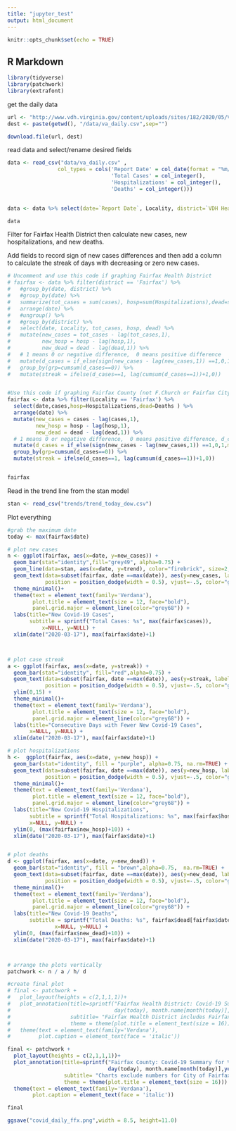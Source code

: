 ```yaml
---
title: "jupyter_test"
output: html_document
---
```


```r
knitr::opts_chunk$set(echo = TRUE)
```

## R Markdown

```r
library(tidyverse)
library(patchwork)
library(extrafont)


```


get the daily data
```r


url <- "http://www.vdh.virginia.gov/content/uploads/sites/182/2020/05/VDH-COVID-19-PublicUseDataset-Cases.csv"
dest <- paste(getwd(), "/data/va_daily.csv",sep="")

download.file(url, dest)


```

read data and select/rename desired fields
```r
data <- read_csv("data/va_daily.csv" ,
                col_types = cols('Report Date' = col_date(format = "%m/%d/%Y"),
                                 'Total Cases' = col_integer(),
                                 'Hospitalizations' = col_integer(),
                                 'Deaths' = col_integer()))
                

data <- data %>% select(date=`Report Date`, Locality, district=`VDH Health District`, cases=`Total Cases`, Hospitalizations, Deaths)

data
```


Filter for Fairfax Health District then calculate new cases, new hospitalizations, and new deaths.

Add fields to record sign of new cases differences and then add a column to calculate the streak of days with decreasing or
zero new cases.
```r

# Uncomment and use this code if graphing Fairfax Health District 
# fairfax <- data %>% filter(district == 'Fairfax') %>% 
#   #group_by(date, district) %>%
#   #group_by(date) %>% 
#   summarize(tot_cases = sum(cases), hosp=sum(Hospitalizations),dead=sum(Deaths)) %>% 
#   arrange(date) %>% 
#   #ungroup() %>% 
#   #group_by(district) %>%
#   select(date, Locality, tot_cases, hosp, dead) %>%
#   mutate(new_cases = tot_cases - lag(tot_cases,1),
#          new_hosp = hosp - lag(hosp,1),
#          new_dead = dead - lag(dead,1)) %>% 
#   # 1 means 0 or negative difference,  0 means positive difference
#   mutate(d_cases = if_else(sign(new_cases - lag(new_cases,1)) ==1,0,1,missing=0)) %>%
#   group_by(grp=cumsum(d_cases==0)) %>% 
#   mutate(streak = ifelse(d_cases==1, lag(cumsum(d_cases==1))+1,0))


#Use this code if graphing Fairfax County (not F.Church or Fairfax City) 
fairfax <- data %>% filter(Locality == 'Fairfax') %>% 
  select(date,cases,hosp=Hospitalizations,dead=Deaths ) %>% 
  arrange(date) %>%
  mutate(new_cases = cases - lag(cases,1),
         new_hosp = hosp - lag(hosp,1),
         new_dead = dead - lag(dead,1)) %>%
  # 1 means 0 or negative difference,  0 means positive difference, d_cases stands for difference in new cases
  mutate(d_cases = if_else(sign(new_cases - lag(new_cases,1)) ==1,0,1,missing=0)) %>%
  group_by(grp=cumsum(d_cases==0)) %>%
  mutate(streak = ifelse(d_cases==1, lag(cumsum(d_cases==1))+1,0))


fairfax

```

Read in the trend line from the stan model

```r
stan <- read_csv("trends/trend_today_dow.csv")

```



Plot everything
```r

#grab the maximum date
today <- max(fairfax$date)

# plot new cases
n <- ggplot(fairfax, aes(x=date, y=new_cases)) +
  geom_bar(stat="identity",fill="grey49", alpha=0.75) +
  geom_line(data=stan, aes(x=date, y=trend), color="firebrick", size=2, linetype="solid")+
  geom_text(data=subset(fairfax, date ==max(date)), aes(y=new_cases, label=new_cases),
            position = position_dodge(width = 0.5), vjust=-.5, color="grey32") +
  theme_minimal()+
  theme(text = element_text(family='Verdana'),
        plot.title = element_text(size = 12, face="bold"),
        panel.grid.major = element_line(color="grey68")) +
  labs(title="New Covid-19 Cases",
       subtitle = sprintf("Total Cases: %s", max(fairfax$cases)),
           x=NULL, y=NULL) +
  xlim(date("2020-03-17"), max(fairfax$date)+1)



# plot case streak
a <- ggplot(fairfax, aes(x=date, y=streak)) + 
  geom_bar(stat="identity", fill="red",alpha=0.75) +
  geom_text(data=subset(fairfax, date ==max(date)), aes(y=streak, label=streak),
            position = position_dodge(width = 0.5), vjust=-.5, color="grey32") +
  ylim(0,15) +
  theme_minimal()+
  theme(text = element_text(family='Verdana'),
        plot.title = element_text(size = 12, face="bold"),
        panel.grid.major = element_line(color="grey68")) +
  labs(title="Consecutive Days with Fewer New Covid-19 Cases",
       x=NULL, y=NULL) +
  xlim(date("2020-03-17"), max(fairfax$date)+1)

# plot hospitalizations
h <-  ggplot(fairfax, aes(x=date, y=new_hosp)) +
  geom_bar(stat="identity", fill = "purple", alpha=0.75, na.rm=TRUE) +
  geom_text(data=subset(fairfax, date ==max(date)), aes(y=new_hosp, label=new_hosp),
            position = position_dodge(width = 0.5), vjust=-.5, color="grey32") +
  theme_minimal()+
  theme(text = element_text(family='Verdana'),
        plot.title = element_text(size = 12, face="bold"),
        panel.grid.major = element_line(color="grey68")) +
  labs(title="New Covid-19 Hospitalizations",
       subtitle = sprintf("Total Hospitalizations: %s", max(fairfax$hosp)),
       x=NULL, y=NULL) +
  ylim(0, (max(fairfax$new_hosp)+10)) +
  xlim(date("2020-03-17"), max(fairfax$date)+1)


# plot deaths
d <- ggplot(fairfax, aes(x=date, y=new_dead)) +
  geom_bar(stat="identity", fill = "brown",alpha=0.75,  na.rm=TRUE) +
  geom_text(data=subset(fairfax, date ==max(date)), aes(y=new_dead, label=new_dead),
            position = position_dodge(width = 0.5), vjust=-.5, color="grey32") +
  theme_minimal()+
  theme(text = element_text(family='Verdana'),
        plot.title = element_text(size = 12, face="bold"),
        panel.grid.major = element_line(color="grey68")) +
  labs(title="New Covid-19 Deaths",
       subtitle = sprintf("Total Deaths: %s", fairfax$dead[fairfax$date==today]),
               x=NULL, y=NULL) +
  ylim(0, (max(fairfax$new_dead)+10)) +
  xlim(date("2020-03-17"), max(fairfax$date)+1)



# arrange the plots vertically
patchwork <- n / a / h/ d 

#create final plot
# final <- patchwork + 
#   plot_layout(heights = c(2,1,1,1))+
#   plot_annotation(title=sprintf("Fairfax Health District: Covid-19 Summary for %s %s %s",
#                                 day(today), month.name[month(today)],year(today)),
#                   subtitle= "Fairfax Health District includes Fairfax County, City of Fairfax, and City of Falls Church\nSource: Virginia Department of Health",
#                   theme = theme(plot.title = element_text(size = 16))) &
#   theme(text = element_text(family='Verdana'),
#         plot.caption = element_text(face = 'italic')) 

final <- patchwork + 
  plot_layout(heights = c(2,1,1,1))+
  plot_annotation(title=sprintf("Fairfax County: Covid-19 Summary for %s %s %s",
                                day(today), month.name[month(today)],year(today)),
                  subtitle= "Charts exclude numbers for City of Fairfax and City of Falls Church\nSource: Virginia Department of Health",
                  theme = theme(plot.title = element_text(size = 16))) &
  theme(text = element_text(family='Verdana'),
        plot.caption = element_text(face = 'italic')) 

final
```

```r
ggsave("covid_daily_ffx.png",width = 8.5, height=11.0)
```





